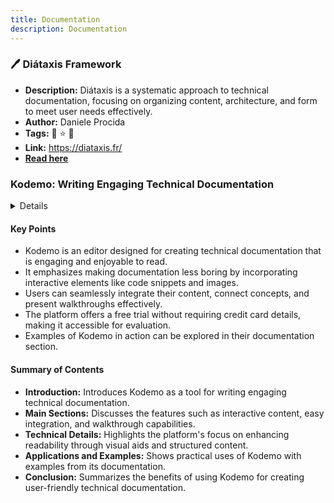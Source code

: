 ```yaml
---
title: Documentation
description: Documentation
---
```


### 🖊️ **Diátaxis Framework**
- **Description:** Diátaxis is a systematic approach to technical documentation, focusing on organizing content, architecture, and form to meet user needs effectively.
- **Author:** Daniele Procida
- **Tags:** 📅 ⭐ 🚀
- **Link:** https://diataxis.fr/
- [**Read here**](https://diataxis.fr/)

### Kodemo: Writing Engaging Technical Documentation

<details>
**URL:** [https://kodemo.com/](https://kodemo.com/)

**Authors:** `Not specified`

**Tags:**  
`technical documentation`, `editor tool`, `documentation writing`, `Kodemo`
</details>

#### Key Points
- Kodemo is an editor designed for creating technical documentation that is engaging and enjoyable to read.
- It emphasizes making documentation less boring by incorporating interactive elements like code snippets and images.
- Users can seamlessly integrate their content, connect concepts, and present walkthroughs effectively.
- The platform offers a free trial without requiring credit card details, making it accessible for evaluation.
- Examples of Kodemo in action can be explored in their documentation section.

#### Summary of Contents
- **Introduction:** Introduces Kodemo as a tool for writing engaging technical documentation.
- **Main Sections:** Discusses the features such as interactive content, easy integration, and walkthrough capabilities.
- **Technical Details:** Highlights the platform's focus on enhancing readability through visual aids and structured content.
- **Applications and Examples:** Shows practical uses of Kodemo with examples from its documentation.
- **Conclusion:** Summarizes the benefits of using Kodemo for creating user-friendly technical documentation.

<LinkCard title="Read Full Article" href="https://kodemo.com/" />
